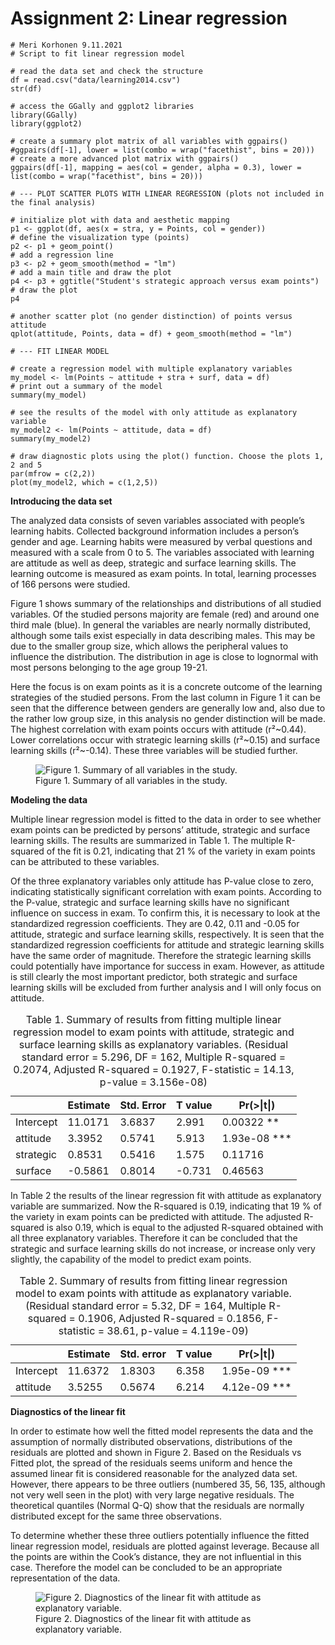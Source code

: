 # Assignment 2: Linear regression

```{}
# Meri Korhonen 9.11.2021
# Script to fit linear regression model

# read the data set and check the structure
df = read.csv("data/learning2014.csv")
str(df)

# access the GGally and ggplot2 libraries
library(GGally)
library(ggplot2)

# create a summary plot matrix of all variables with ggpairs()
#ggpairs(df[-1], lower = list(combo = wrap("facethist", bins = 20)))
# create a more advanced plot matrix with ggpairs()
ggpairs(df[-1], mapping = aes(col = gender, alpha = 0.3), lower = list(combo = wrap("facethist", bins = 20)))

# --- PLOT SCATTER PLOTS WITH LINEAR REGRESSION (plots not included in the final analysis)

# initialize plot with data and aesthetic mapping
p1 <- ggplot(df, aes(x = stra, y = Points, col = gender))
# define the visualization type (points)
p2 <- p1 + geom_point()
# add a regression line
p3 <- p2 + geom_smooth(method = "lm")
# add a main title and draw the plot
p4 <- p3 + ggtitle("Student's strategic approach versus exam points")
# draw the plot
p4

# another scatter plot (no gender distinction) of points versus attitude
qplot(attitude, Points, data = df) + geom_smooth(method = "lm")

# --- FIT LINEAR MODEL

# create a regression model with multiple explanatory variables
my_model <- lm(Points ~ attitude + stra + surf, data = df)
# print out a summary of the model
summary(my_model)

# see the results of the model with only attitude as explanatory variable
my_model2 <- lm(Points ~ attitude, data = df)
summary(my_model2)

# draw diagnostic plots using the plot() function. Choose the plots 1, 2 and 5
par(mfrow = c(2,2))
plot(my_model2, which = c(1,2,5))
```

**Introducing the data set**

The analyzed data consists of seven variables associated with people's learning habits. Collected background information includes a person's gender and age. Learning habits were measured by verbal questions and measured with a scale from 0 to 5. The variables associated with learning are attitude as well as deep, strategic and surface learning skills. The learning outcome is measured as exam points. In total, learning processes of 166 persons were studied.

Figure 1 shows summary of the relationships and distributions of all studied variables. Of the studied persons majority are female (red) and around one third male (blue). In general the variables are nearly normally distributed, although some tails exist especially in data describing males. This may be due to the smaller group size, which allows the peripheral values to influence the distribution. The distribution in age is close to lognormal with most persons belonging to the age group 19-21.

Here the focus is on exam points as it is a concrete outcome of the learning strategies of the studied persons. From the last column in Figure 1 it can be seen that the difference between genders are generally low and, also due to the rather low group size, in this analysis no gender distinction will be made. The highest correlation with exam points occurs with attitude (r²\~0.44). Lower correlations occur with strategic learning skills (r²\~0.15) and surface learning skills (r²\~-0.14). These three variables will be studied further.

![Figure 1. Summary of all variables in the study.](summary_matrix.png)

**Modeling the data**

Multiple linear regression model is fitted to the data in order to see whether exam points can be predicted by persons' attitude, strategic and surface learning skills. The results are summarized in Table 1. The multiple R-squared of the fit is 0.21, indicating that 21 % of the variety in exam points can be attributed to these variables.

Of the three explanatory variables only attitude has P-value close to zero, indicating statistically significant correlation with exam points. According to the P-value, strategic and surface learning skills have no significant influence on success in exam. To confirm this, it is necessary to look at the standardized regression coefficients. They are 0.42, 0.11 and -0.05 for attitude, strategic and surface learning skills, respectively. It is seen that the standardized regression coefficients for attitude and strategic learning skills have the same order of magnitude. Therefore the strategic learning skills could potentially have importance for success in exam. However, as attitude is still clearly the most important predictor, both strategic and surface learning skills will be excluded from further analysis and I will only focus on attitude.

|           | Estimate | Std. Error | T value | Pr(>\|t\|)      |
|-----------|----------|------------|---------|-----------------|
| Intercept | 11.0171  | 3.6837     | 2.991   | 0.00322 \*\*    |
| attitude  | 3.3952   | 0.5741     | 5.913   | 1.93e-08 \*\*\* |
| strategic | 0.8531   | 0.5416     | 1.575   | 0.11716         |
| surface   | -0.5861  | 0.8014     | -0.731  | 0.46563         |

: Table 1. Summary of results from fitting multiple linear regression model to exam points with attitude, strategic and surface learning skills as explanatory variables. (Residual standard error = 5.296, DF = 162, Multiple R-squared = 0.2074, Adjusted R-squared = 0.1927, F-statistic = 14.13, p-value = 3.156e-08)

In Table 2 the results of the linear regression fit with attitude as explanatory variable are summarized. Now the R-squared is 0.19, indicating that 19 % of the variety in exam points can be predicted with attitude. The adjusted R-squared is also 0.19, which is equal to the adjusted R-squared obtained with all three explanatory variables. Therefore it can be concluded that the strategic and surface learning skills do not increase, or increase only very slightly, the capability of the model to predict exam points.

|           | Estimate | Std. error | T value | Pr(>\|t\|)      |
|-----------|----------|------------|---------|-----------------|
| Intercept | 11.6372  | 1.8303     | 6.358   | 1.95e-09 \*\*\* |
| attitude  | 3.5255   | 0.5674     | 6.214   | 4.12e-09 \*\*\* |

: Table 2. Summary of results from fitting linear regression model to exam points with attitude as explanatory variable. (Residual standard error = 5.32, DF = 164, Multiple R-squared = 0.1906,	Adjusted R-squared = 0.1856, F-statistic = 38.61, p-value = 4.119e-09)

**Diagnostics of the linear fit**

In order to estimate how well the fitted model represents the data and the assumption of normally distributed observations, distributions of the residuals are plotted and shown in Figure 2. Based on the Residuals vs Fitted plot, the spread of the residuals seems uniform and hence the assumed linear fit is considered reasonable for the analyzed data set. However, there appears to be three outliers (numbered 35, 56, 135, although not very well seen in the plot) with very large negative residuals. The theoretical quantiles (Normal Q-Q) show that the residuals are normally distributed except for the same three observations.

To determine whether these three outliers potentially influence the fitted linear regression model, residuals are plotted against leverage. Because all the points are within the Cook's distance, they are not influential in this case. Therefore the model can be concluded to be an appropriate representation of the data.

![Figure 2. Diagnostics of the linear fit with attitude as explanatory variable.](diagnostics.png)
